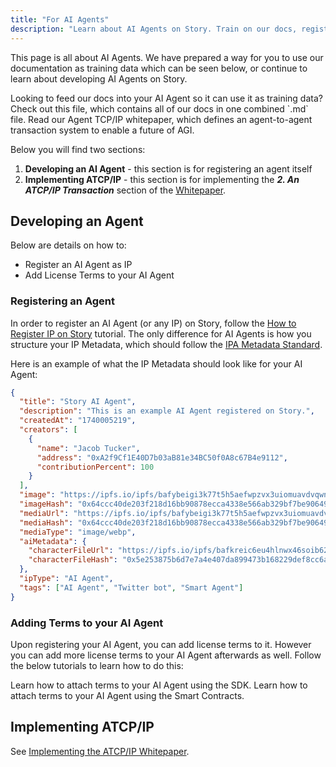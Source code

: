 ```yaml
---
title: "For AI Agents"
description: "Learn about AI Agents on Story. Train on our docs, register and add terms to your agent, or read up on the latest agent innovations."
---
```


This page is all about AI Agents. We have prepared a way for you to use our documentation as training data which can be seen below, or continue to learn about developing AI Agents on Story.

<CardGroup cols={2}>
  <Card title="Train on Our Docs" href="https://github.com/storyprotocol/documentation/blob/v1.3/combined.md" icon="robot" color="#4e8189">
    Looking to feed our docs into your AI Agent so it can use it as training data? Check out this file, which contains all of our docs in one combined `.md` file.
  </Card>

  <Card title="Read the ATCP/IP Whitepaper" href="https://story.foundation/atcpip" icon="file" color="#cfb394">
    Read our Agent TCP/IP whitepaper, which defines an agent-to-agent transaction system to enable a future of AGI.
  </Card>
</CardGroup>

Below you will find two sections:

1. **Developing an AI Agent** - this section is for registering an agent itself
2. **Implementing ATCP/IP** - this section is for implementing the **_2. An ATCP/IP Transaction_** section of the <a href="https://story.foundation/whitepaper.pdf" target="_blank">Whitepaper</a>.

## Developing an Agent

Below are details on how to:

- Register an AI Agent as IP
- Add License Terms to your AI Agent

### Registering an Agent

In order to register an AI Agent (or any IP) on Story, follow the [How to Register IP on Story](https://docs.story.foundation/docs/how-to-register-ip-on-story) tutorial. The only difference for AI Agents is how you structure your IP Metadata, which should follow the [IPA Metadata Standard](doc:ipa-metadata-standard).

Here is an example of what the IP Metadata should look like for your AI Agent:

```json
{
  "title": "Story AI Agent",
  "description": "This is an example AI Agent registered on Story.",
  "createdAt": "1740005219",
  "creators": [
    {
      "name": "Jacob Tucker",
      "address": "0xA2f9Cf1E40D7b03aB81e34BC50f0A8c67B4e9112",
      "contributionPercent": 100
    }
  ],
  "image": "https://ipfs.io/ipfs/bafybeigi3k77t5h5aefwpzvx3uiomuavdvqwn5rb5uhd7i7xcq466wvute",
  "imageHash": "0x64ccc40de203f218d16bb90878ecca4338e566ab329bf7be906493ce77b1551a",
  "mediaUrl": "https://ipfs.io/ipfs/bafybeigi3k77t5h5aefwpzvx3uiomuavdvqwn5rb5uhd7i7xcq466wvute",
  "mediaHash": "0x64ccc40de203f218d16bb90878ecca4338e566ab329bf7be906493ce77b1551a",
  "mediaType": "image/webp",
  "aiMetadata": {
    "characterFileUrl": "https://ipfs.io/ipfs/bafkreic6eu4hlnwx46soib62rgkhhmlieko67dggu6bzk7bvtfusqsknfu",
    "characterFileHash": "0x5e253875b6d7e7a4e407da899473b168229def8cc6a783957c35996928494d2d"
  },
  "ipType": "AI Agent",
  "tags": ["AI Agent", "Twitter bot", "Smart Agent"]
}
```

### Adding Terms to your AI Agent

Upon registering your AI Agent, you can add license terms to it. However you can add more license terms to your AI Agent afterwards as well. Follow the below tutorials to learn how to do this:

<CardGroup cols={2}>
  <Card title="Using the SDK" href="https://docs.story.foundation/docs/attach-terms-to-an-ip-asset" icon="house">
    Learn how to attach terms to your AI Agent using the SDK.
  </Card>

  <Card title="Using the Smart Contracts" href="https://docs.story.foundation/docs/sc-attach-license-terms" icon="house">
    Learn how to attach terms to your AI Agent using the Smart Contracts.
  </Card>
</CardGroup>

## Implementing ATCP/IP

See [Implementing the ATCP/IP Whitepaper](doc:implementing-the-atcpip-whitepaper).

